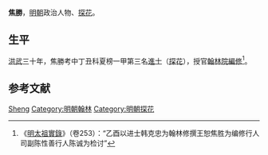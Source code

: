 '''焦勝'''，[[明朝|明朝]]政治人物、[[探花|探花]]。

== 生平 ==
[[洪武|洪武]]三十年，焦勝考中丁丑科夏榜一甲第三名[[進士|進士]]（[[探花|探花]]），授官[[翰林院|翰林院]][[編修|編修]]<ref>《[[明太祖實錄|明太祖實錄]]》（卷253）：“乙酉以进士韩克忠为翰林修撰王恕焦胜为编修行人司副陈性善行人陈诚为检讨”</ref>。

== 参考文献 ==
{{reflist}}

{{洪武三十年丁丑科殿試金榜}}

{{Authority control}}
{{DEFAULTSORT:Jiao焦}}
[[Category:焦姓|Sheng]]
[[Category:明朝翰林|Category:明朝翰林]]
[[Category:明朝探花|Category:明朝探花]]

{{明朝人物小作品}}